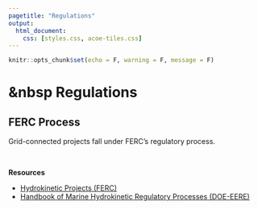 ```yaml
---
pagetitle: "Regulations"
output:
  html_document:
    css: [styles.css, acoe-tiles.css]
---
```


```r
knitr::opts_chunk$set(echo = F, warning = F, message = F)
```

<h1 class="title toc-ignore">
  <a href="https://mhk-env.us/regs.html" style="text-decoration:none;">
    <span class="fas fa-arrow-circle-left"></span>
  </a>&nbsp Regulations
</h1>


## FERC Process

Grid-connected projects fall under FERC’s regulatory process.

<br>

**Resources**

- <a href="https://www.ferc.gov/industries-data/hydropower/licensing/hydrokinetic-projects" target="_blank">Hydrokinetic Projects (FERC) </a>
- <a href="https://www.energy.gov/sites/prod/files/2020/09/f78/mhk-regulatory-processes-handbook-2020.pdf" target="_blank">Handbook of Marine Hydrokinetic Regulatory Processes (DOE-EERE)</a>
    </li>
</ul>

